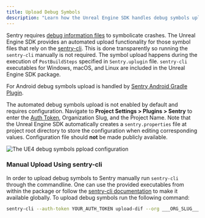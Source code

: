 ```yaml
---
title: Upload Debug Symbols
description: "Learn how the Unreal Engine SDK handles debug symbols upload."
---
```


Sentry requires [debug information files](/platforms/unreal/data-management/debug-files/) to symbolicate crashes. The Unreal Engine SDK provides an automated upload functionality for those symbol files that rely on the [sentry-cli](/product/cli/). This is done transparently so running the `sentry-cli` manually is not required. The symbol upload happens during the execution of `PostBuildSteps` specified in `Sentry.uplugin` file. `sentry-cli` executables for Windows, macOS, and Linux are included in the Unreal Engine SDK package.

<Note>

For Android debug symbols upload is handled by [Sentry Android Gradle Plugin](/platforms/Android/gradle).

</Note>

The automated debug symbols upload is not enabled by default and requires configuration. Navigate to **Project Settings > Plugins > Sentry** to enter the [Auth Token](https://sentry.io/api/), Organization Slug, and the Project Name. Note that the Unreal Engine SDK automatically creates a `sentry.properties` file at project root directory to store the configuration when editing corresponding values. Configuration file should **not** be made publicly available.

![The UE4 debug symbols ppload configuration](unreal-debug-symbols.png)

### Manual Upload Using sentry-cli

In order to upload debug symbols to Sentry manually run `sentry-cli` through the commandline. One can use the provided executables from within the package or follow the [sentry-cli documentation](/product/cli/installation/) to make it available globally. To upload debug symbols run the following command:

```bash
sentry-cli --auth-token YOUR_AUTH_TOKEN upload-dif --org ___ORG_SLUG___ --project ___PROJECT_SLUG___ PATH_TO_SYMBOLS
```
